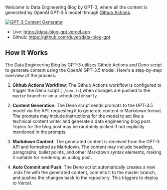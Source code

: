 Welcome to Data Engineering Blog by GPT-3, where all the content is generated by OpenAI GPT-3.5 model through [Github Actions](https://github.com/duyet/data-blog-gpt/actions/workflows/generator.yml).

[![GPT-3 Content Generator](https://github.com/duyet/data-blog-gpt/actions/workflows/generator.yml/badge.svg)](https://github.com/duyet/data-blog-gpt/actions/workflows/generator.yml)

- Live: https://data-blog-gpt.vercel.app
- Github: https://github.com/duyet/data-blog-gpt

## How It Works

The Data Engineering Blog by GPT-3 utilizes Github Actions and Deno script to generate content using the OpenAI GPT-3.5 model. Here's a step-by-step overview of the process:

1. **Github Actions Workflow**: The Github Actions workflow is configured to trigger the Deno script (`./gen.ts`) when changes are pushed to the `master` branch or on a scheduled `@hourly`.

2. **Content Generation**: The Deno script sends prompts to the GPT-3.5 model via the API, requesting it to generate content in Markdown format. The prompts may include instructions for the model to act like a technical content writer and generate a data engineering blog post. Topics for the blog post may be randomly picked if not explicitly mentioned in the prompts.

3. **Markdown Content**: The generated content is received from the GPT-3 API and formatted as Markdown. The content may include headings, paragraphs, bullet points, and other Markdown syntax elements, making it suitable for rendering as a blog post.

4. **Auto Commit and Push**: The Deno script automatically creates a new .mdx file with the generated content, commits it to the master branch, and pushes the changes back to the repository. This triggers to deploy to Vercel.

